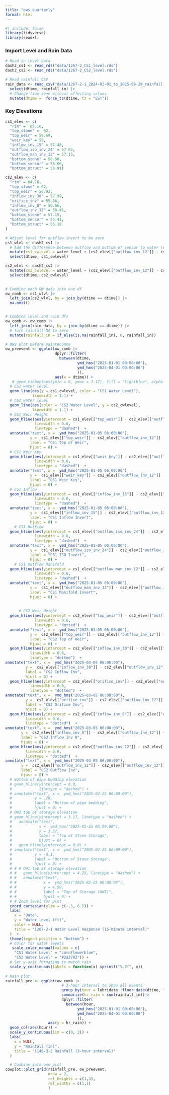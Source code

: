 ```yaml
---
title: "ows_quarterly"
format: html
---
```


```r
#| include: false
library(tidyverse)
library(readxl)
```

### Import Level and Rain Data

```r
# Read in level data
dash2_cs1 <- read_rds("data/1267-2_CS1_level.rds")
dash2_cs2 <- read_rds("data/1267-2_CS2_level.rds")

# Read rainfall CSV
rain_data <- read_csv("data/1267-2-1_2024-03-01_to_2025-09-28_rainfall.csv") |>
  select(dtime, rainfall_in) |>
  # Change time zone without affecting values
  mutate(dtime =  force_tz(dtime, tz = "EST")) 
```

### Key Elevations

```r
cs1_elev <- c(
  "rim" =  65.16,
  "top_stone" =  62,
  "top_weir" = 59.69,
  "weir_key" = 59,
  "inflow_inv_15" = 57.48,
  "outflow_iso_inv_24" = 57.02,
  "outflow_man_inv_12" = 57.15,
  "bottom_stone" = 58.50,
  "bottom_sensor" = 56.06,
  "bottom_struct" = 56.91)

cs2_elev <- c(
  "rim" = 64.78,
  "top_stone" = 62,
  "top_weir" = 59.93,
  "inflow_inv_30" = 57.99,
  "orifice_inv" = 55.86,
  "inflow_inv_8" = 56.66,
  "outflow_inv_12" = 56.41,
  "bottom_stone" = 57.15,
  "bottom_sensor" = 55.41,
  "bottom_struct" = 55.18
)
```

```r
# Adjust level for outflow invert to be zero
cs1_wlvl <- dash2_cs1 |>
  # Add the difference between outflow and bottom of sensor to water level
  mutate(cs1_cwlevel = water_level + (cs2_elev[["outflow_inv_12"]] - cs1_elev[["bottom_sensor"]])) |>
  select(dtime, cs1_cwlevel)

cs2_wlvl <- dash2_cs2 |>
  mutate(cs2_cwlevel = water_level + (cs2_elev[["outflow_inv_12"]] - cs2_elev[["bottom_sensor"]])) |>
  select(dtime, cs2_cwlevel)
  

# Combine each OW data into one df
ow_comb <- cs1_wlvl |>
  left_join(cs2_wlvl, by = join_by(dtime == dtime)) |>
  na.omit()


# Combine level and rain dfs
ow_comb <- ow_comb |>
  left_join(rain_data, by = join_by(dtime == dtime)) |>
  # Turn rainfall NA to zero
  mutate(rainfall_in = if_else(is.na(rainfall_in), 0, rainfall_in))

```

```r
# OW2 plot before maintenance
ow_preevent <- ggplot(ow_comb |> 
                      dplyr::filter(
                        between(dtime, 
                                ymd_hms("2025-01-01 00:00:00"),
                                ymd_hms("2025-04-01 00:00:00")
                                )),
                      aes(x = dtime)) +
   # geom_ribbon(aes(ymin = 0, ymax = 3.17), fill = "lightblue", alpha = 0.4) +
  # CS1 water level
  geom_line(aes(y = cs1_cwlevel, color = "CS1 Water Level"),
            linewidth = 1.1) +
  # CS2 water level
  geom_line(aes(color = "CS2 Water Level", y = cs2_cwlevel),
            linewidth = 1.1) +
  # CS1 Weir Height
  geom_hline(aes(yintercept = cs1_elev[["top_weir"]] - cs2_elev[["outflow_inv_12"]]),
             linewidth = 0.6,
             linetype = "dashed")  +
  annotate("text", x =  ymd_hms("2025-01-05 06:00:00"),
           y =  cs1_elev[["top_weir"]] - cs2_elev[["outflow_inv_12"]] - 0.2,
           label = "CS1 Top of Weir",
           hjust = 0) +
  # CS1 Weir Key
  geom_hline(aes(yintercept = cs1_elev[["weir_key"]] - cs2_elev[["outflow_inv_12"]]),
             linewidth = 0.6,
             linetype = "dashed")  +
  annotate("text", x =  ymd_hms("2025-01-05 06:00:00"),
           y =  cs1_elev[["weir_key"]] - cs2_elev[["outflow_inv_12"]] - 0.2,
           label = "CS1 Weir Key",
           hjust = 0) +
  # CS1 Inflow
  geom_hline(aes(yintercept = cs1_elev[["inflow_inv_15"]] - cs2_elev[["outflow_inv_12"]]),
             linewidth = 0.6,
             linetype = "dashed")  +
  annotate("text", x =  ymd_hms("2025-01-05 06:00:00"),
           y =  cs1_elev[["inflow_inv_15"]] - cs2_elev[["outflow_inv_12"]] + 0.2,
           label = "CS1 Inflow Invert",
           hjust = 0) +
    # CS1 Outflow
  geom_hline(aes(yintercept = cs1_elev[["outflow_iso_inv_24"]] - cs2_elev[["outflow_inv_12"]]),
             linewidth = 0.6,
             linetype = "dashed")  +
  annotate("text", x =  ymd_hms("2025-01-05 06:00:00"),
           y =  cs1_elev[["outflow_iso_inv_24"]] - cs2_elev[["outflow_inv_12"]] - 0.2,
           label = "CS1 ISO Invert",
           hjust = 0) +
    # CS1 Outflow Manifold
  geom_hline(aes(yintercept = cs1_elev[["outflow_man_inv_12"]] - cs2_elev[["outflow_inv_12"]]),
             linewidth = 0.6,
             linetype = "dashed")  +
  annotate("text", x =  ymd_hms("2025-01-05 06:00:00"),
           y =  cs1_elev[["outflow_man_inv_12"]] - cs2_elev[["outflow_inv_12"]] + 0.2,
           label = "CS1 Manifold Invert",
           hjust = 0) +
  
  
      # CS2 Weir Height
  geom_hline(aes(yintercept = cs2_elev[["top_weir"]] - cs2_elev[["outflow_inv_12"]]),
             linewidth = 0.6,
             linetype = "dotted")  +
  annotate("text", x =  ymd_hms("2025-03-05 06:00:00"),
           y =  cs2_elev[["top_weir"]] - cs2_elev[["outflow_inv_12"]] + 0.2,
           label = "CS2 Top of Weir",
           hjust = 0) +
  geom_hline(aes(yintercept = cs2_elev[["inflow_inv_30"]] - cs2_elev[["outflow_inv_12"]]),
           linewidth = 0.6,
           linetype = "dotted")  +
annotate("text", x =  ymd_hms("2025-03-05 06:00:00"),
         y =  cs2_elev[["inflow_inv_30"]] - cs2_elev[["outflow_inv_12"]] - 0.2,
         label = "CS2 Inflow Inv",
         hjust = 0) +
  geom_hline(aes(yintercept = cs2_elev[["orifice_inv"]] - cs2_elev[["outflow_inv_12"]]),
           linewidth = 0.6,
           linetype = "dotted")  +
annotate("text", x =  ymd_hms("2025-03-05 06:00:00"),
         y =  cs2_elev[["orifice_inv"]] - cs2_elev[["outflow_inv_12"]] - 0.2,
         label = "CS2 Orifice Inv",
         hjust = 0) +
  geom_hline(aes(yintercept = cs2_elev[["inflow_inv_8"]] - cs2_elev[["outflow_inv_12"]]),
         linewidth = 0.6,
         linetype = "dotted")  +
annotate("text", x =  ymd_hms("2025-03-05 06:00:00"),
       y =  cs2_elev[["inflow_inv_8"]] - cs2_elev[["outflow_inv_12"]] + 0.2,
       label = "CS2 Inflow Inv 8",
       hjust = 0) +
  geom_hline(aes(yintercept = cs2_elev[["outflow_inv_12"]] - cs2_elev[["outflow_inv_12"]]),
         linewidth = 0.6,
         linetype = "dotted")  +
annotate("text", x =  ymd_hms("2025-03-05 06:00:00"),
       y =  cs2_elev[["outflow_inv_12"]] - cs2_elev[["outflow_inv_12"]] - 0.2,
       label = "CS2 Outflow Inv",
       hjust = 0) +
  # Bottom of pipe bedding elevation
  # geom_hline(yintercept = 0.0,
  #            linetype = "dashed") +
  # annotate("text", x =  ymd_hms("2025-02-25 06:00:00"),
  #          y = .29, 
  #          label = "Bottom of pipe bedding",
  #          hjust = 0) +
  # OW2 top of storage elevation
  # geom_hline(yintercept = 3.17, linetype = "dashed") +
  #   annotate("text",
  #            x =  ymd_hms("2025-02-25 06:00:00"),
  #            y = 3.37,
  #            label = "Top of Stone Storage",
  #            hjust = 0) +
  #   geom_hline(yintercept = 0.0) +
  # annotate("text", x =  ymd_hms("2025-02-25 06:00:00"),
  #          y = -0.1, 
  #          label = "Bottom of Stone Storage",
  #          hjust = 0) +
  # # # OW1 top of storage elevation
  # #   geom_hline(yintercept = 4.25, linetype = "dashed") +
  # #   annotate("text",
  # #            x =  ymd_hms("2025-02-25 06:00:00"),
  # #            y = 4.50, 
  # #            label = "Top of Storage (OW1)",
  # #            hjust = 0) +
  # # Zoom level for plot 
  coord_cartesian(ylim = c(-.5, 6.5)) +
  labs(
    x = "Date",
    y = "Water level (ft)",
    color = NULL,
    title = "1267-2-1 Water Level Response (15-minute interval)"
  )  +
  theme(legend.position = "bottom") +
  # Color for water levels
   scale_color_manual(values = c(
    "CS1 Water Level" = "cornflowerblue",
    "CS2 Water Level" = "#2a3782")) +
  # Set y-axis formating to match rain
  scale_y_continuous(labels = function(x) sprintf("%.2f", x))
  
# Rain plot
rainfall_pre <- ggplot(ow_comb |>
                         # 3-hour interval to show all events
                         group_by(hour = lubridate::floor_date(dtime, "3 hour")) |>
                         summarize(hr_rain = sum(rainfall_in))|> 
                         dplyr::filter(
                           between(hour, 
                                ymd_hms("2025-01-01 00:00:00"),
                                ymd_hms("2025-04-01 00:00:00")
                                )),
                   aes(y = hr_rain)) +
  geom_col(aes(hour)) + 
  scale_y_continuous(lim = c(0, 2)) +
  labs(
    x = NULL,
    y = "Rainfall (in)",
    title = "1140-3-2 Rainfall (3-hour interval)"
  )

  # Combine into one plot
cowplot::plot_grid(rainfall_pre, ow_preevent,
                   nrow = 2,
                   rel_heights = c(1,3),
                   rel_widths = c(1,1)
                   )
```
